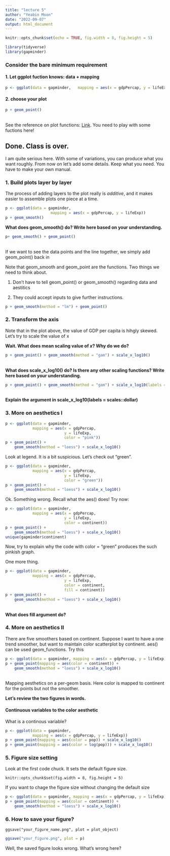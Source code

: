 ```yaml
---
title: "lecture 5"
author: "Yeabin Moon"
date: "2022-09-07"
output: html_document
---
```


```r
knitr::opts_chunk$set(echo = TRUE, fig.width = 8, fig.height = 5)
```

```r
library(tidyverse)
library(gapminder)
```

### Consider the bare minimum requirement
#### 1. Let ggplot fuction knows: data + mapping

```r
p <- ggplot(data = gapminder,	mapping = aes(x = gdpPercap, y = lifeExp))
```

#### 2. choose your plot

```r
p + geom_point()
```
<br>
See the reference on plot functions: <a href="https://ggplot2.tidyverse.org/reference/" target="_blank">Link</a>. You need to play with some fuctions here!

## Done. Class is over.
I am quite serious here. With some of variations, you can produce what you want roughly. From now on let's add some details. Keep what you need. You have to make your own manual.

### 1. Build plots layer by layer
The process of adding layers to the plot really is <em>additive</em>, and it makes easier to assemble plots one piece at a time.
```r
p <- ggplot(data = gapminder,
					mapping = aes(x = gdpPercap, y = lifeExp)) 
p + geom_smooth()
```

<b>What does geom_smooth() do? Write here based on your understanding.</b>

```r
p+ geom_smooth() + geom_point()
```
<br>
If we want to see the data points and the line together, we simply add geom_point() back in

Note that geom_smooth and geom_point are the functions. Two things we need to think about.

1. Don't have to tell geom_point() or geom_smooth() regarding data and aestitics

2. They could accept inputs to give further instructions.
```r
p + geom_smooth(method = "lm") + geom_point()
```

### 2. Transform the axis

Note that in the plot above, the value of GDP per capita is hihgly skewed. Let's try to scale the value of x

<b>Wait. What does mean scaling value of $x$? Why do we do?</b>

```r
p + geom_point() + geom_smooth(method = "gam") + scale_x_log10() 
```
<br>
<b>What does scale_x_log10() do? Is there any other scaling functions? Write here based on your understanding.</b>
```r
p + geom_point() + geom_smooth(method = "gam") + scale_x_log10(labels = scales::dollar) 
```
<br>
<b>Explain the argument in scale_x_log10(labels = scales::dollar) </b>

### 3. More on aesthetics I
```r
p <- ggplot(data = gapminder,
            mapping = aes(x = gdpPercap,
                          y = lifeExp,
                          color = "pink"))
p + geom_point() +
    geom_smooth(method = "loess") + scale_x_log10()
```
Look at legend. It is a bit suspicious. Let's check out "green".
```r
p <- ggplot(data = gapminder,
            mapping = aes(x = gdpPercap,
                          y = lifeExp,
                          color = "green"))
p + geom_point() +
    geom_smooth(method = "loess") + scale_x_log10()
```
Ok. Something wrong. Recall what the aes() does! Try now:
```r
p <- ggplot(data = gapminder,
            mapping = aes(x = gdpPercap,
                          y = lifeExp,
                          color = continent))
p + geom_point() +
    geom_smooth(method = "loess") + scale_x_log10()
unique(gapminder$continent)
```
Now, try to explain why the code with color = "green" produces the such pinkish graph.

One more thing.
```r
p <- ggplot(data = gapminder,
            mapping = aes(x = gdpPercap,
                          y = lifeExp,
                          color = continent,
                          fill = continent))
p + geom_point() +
    geom_smooth(method = "loess") + scale_x_log10()
```
<br><b>What does fill argument do?</b>

### 4. More on aesthetics II
There are five smoothers based on continent. Suppose I want to have a one trend smoother, but want to maintain color scatterplot by continent. aes() can be used geom_functions. Try this
```r
p <- ggplot(data = gapminder, mapping = aes(x = gdpPercap, y = lifeExp))
p + geom_point(mapping = aes(color = continent)) +
    geom_smooth(method = "loess") + scale_x_log10()
```
<br>Mapping aesthetics on a per-geom basis. Here color is mapped to continent for the points but not the smoother.

<b>Let's review the two figures in words.</b>

#### Continuous variables to the color aesthetic
What is a continous variable?

```r
p <- ggplot(data = gapminder,
            mapping = aes(x = gdpPercap, y = lifeExp))
p + geom_point(mapping = aes(color = pop)) + scale_x_log10()    
p + geom_point(mapping = aes(color = log(pop))) + scale_x_log10()    
```

### 5. Figure size setting
Look at the first code chuck. It sets the default figure size.
```
knitr::opts_chunk$set(fig.width = 8, fig.height = 5)
```

If you want to chage the figure size without changing the default size
```r
p <- ggplot(data = gapminder, mapping = aes(x = gdpPercap, y = lifeExp))
p + geom_point(mapping = aes(color = continent)) +
    geom_smooth(method = "loess") + scale_x_log10()
```

### 6. How to save your figure?
```
ggsave("your_figure_name.png", plot = plot_object)
```
```r
ggsave("your_figure.png", plot = p)
```
Well, the saved figure looks wrong. What's wrong here?



